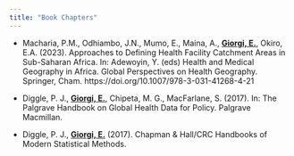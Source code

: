 ```yaml
---
title: "Book Chapters"
---
```


-  Macharia, P.M., Odhiambo, J.N., Mumo, E., Maina, A., **<u>Giorgi, E.</u>**, Okiro, E.A. (2023). \textit{Approaches to Defining Health Facility Catchment Areas in Sub-Saharan Africa.} Approaches to Defining Health Facility Catchment Areas in Sub-Saharan Africa. In: Adewoyin, Y. (eds) Health and Medical Geography in Africa. Global Perspectives on Health Geography. Springer, Cham. https://doi.org/10.1007/978-3-031-41268-4-21


-  Diggle, P. J., **<u>Giorgi, E.</u>**, Chipeta, M. G., MacFarlane, S. (2017). \textit{Keeping track of health outcomes in space and time: an introduction to spatial and spatio-temporal
methods.} In: The Palgrave Handbook on Global Health Data for Policy. Palgrave Macmillan.

-  Diggle, P. J., **<u>Giorgi, E.</u>** (2017). \textit{Preferential sampling of exposure levels. In: Hanbook of Environmental and Ecological Statisics.} Chapman \& Hall/CRC Handbooks of Modern Statistical Methods.
